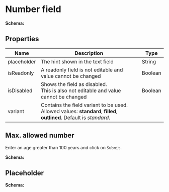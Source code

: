 
# Number field

<NumberField />

**Schema:**

<SchemaViewer value={schema} />

## Properties

| Name        | Description                                                                                                                | Type    |
| ----------- | -------------------------------------------------------------------------------------------------------------------------- | ------- |
| placeholder | The hint shown in the text field                                                                                           | String  |
| isReadonly  | A readonly field is not editable and value cannot be changed                                                               | Boolean |
| isDisabled  | Shows the field as disabled.<br/> This is also not editable and value cannot be changed                                    | Boolean |
| variant     | Contains the field variant to be used. <br/>Allowed values: **standard**, **filled**, **outlined**. Default is _standard_. |

<CommonProperties />

## Max. allowed number

Enter an age greater than 100 years and click on `Submit`.

<MaterialForms schema={schemaMax} />

**Schema:**

<SchemaViewer value={schemaMax} />

## Placeholder

<MaterialForms schema={schemaPlaceholder} />

**Schema:**

<SchemaViewer value={schemaPlaceholder} />

